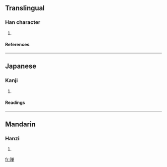 {{see|嘽}}

==Translingual==
===Han character===
{{Han char|rn=30|rad=口|as=08|sn=11|four=|canj=口金田十 (RCWJ)}}
# {{defn|Han}}
====References====
{{Han ref|kx=0196.261|hdz=10645.111|uh=5574|ud=21876}}
----
==Japanese==
===Kanji===
{{ja-kanji|grade=|rs=口08}}
# {{defn|Japanese}} 
====Readings====
{{ja-readings|on=[[たん]] (tan), [[せん]] (sen), [[た]] (ta), [[だん]] (dan)|kun=[[あえぐ]] (aegu), [[よろこぶ]] (yorokobu), [[おおい]] (ooi), [[さかん]] (sakan)}}
----
==Mandarin==
===Hanzi===
{{cmn-hanzi|tra=嘽|pin=[[chǎn]] (chan3), [[tān]] (tan1)|wg=ch'an<sup>3</sup>, t'an<sup>1</sup>}}
# {{defn|Mandarin}}

[[fr:啴]]